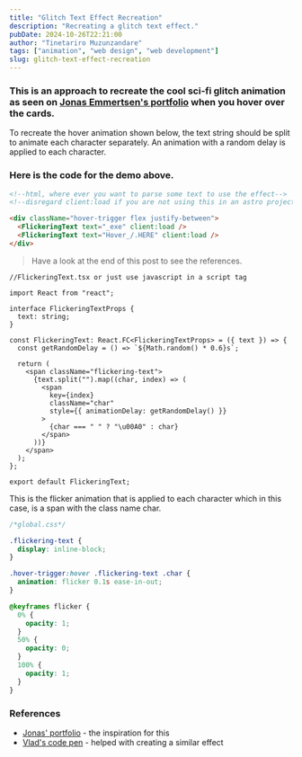 ```yaml
---
title: "Glitch Text Effect Recreation"
description: "Recreating a glitch text effect."
pubDate: 2024-10-26T22:21:00
author: "Tinetariro Muzunzandare"
tags: ["animation", "web design", "web development"]
slug: glitch-text-effect-recreation
---
```





### This is an approach to recreate the cool sci-fi glitch animation as seen on <a href="https://jonasemmertsen.com/" target="_blank">Jonas Emmertsen's portfolio</a> when you hover over the cards.

To recreate the hover animation shown below, the text string should be split to animate each character separately. An animation with a random delay is applied to each character.

<div className=" hover-trigger mt-8 flex justify-between rounded-full bg-skin-bg-sub px-10 py-10 font-mono text-2xl hover:text-skin-accent-sub sm:px-20 sm:py-20 sm:text-[2.986rem]">
  <FlickeringText text="_exe" client:load />
  <FlickeringText text="Hover_/.HERE" client:load />
</div>

### Here is the code for the demo above.

```html file=thisPost.mdx
<!--html, where ever you want to parse some text to use the effect-->
<!--disregard client:load if you are not using this in an astro project-->

<div className="hover-trigger flex justify-between">
  <FlickeringText text="_exe" client:load />
  <FlickeringText text="Hover_/.HERE" client:load />
</div>
```

> Have a look at the end of this post to see the references.

```tsx file=FlickeringText.tsx
//FlickeringText.tsx or just use javascript in a script tag

import React from "react";

interface FlickeringTextProps {
  text: string;
}

const FlickeringText: React.FC<FlickeringTextProps> = ({ text }) => {
  const getRandomDelay = () => `${Math.random() * 0.6}s`;

  return (
    <span className="flickering-text">
      {text.split("").map((char, index) => (
        <span
          key={index}
          className="char"
          style={{ animationDelay: getRandomDelay() }}
        >
          {char === " " ? "\u00A0" : char}
        </span>
      ))}
    </span>
  );
};

export default FlickeringText;
```

This is the flicker animation that is applied to each character which in this case, is a span with the class name char.

```css file=global.css
/*global.css*/

.flickering-text {
  display: inline-block;
}

.hover-trigger:hover .flickering-text .char {
  animation: flicker 0.1s ease-in-out;
}

@keyframes flicker {
  0% {
    opacity: 1;
  }
  50% {
    opacity: 0;
  }
  100% {
    opacity: 1;
  }
}
```

### References

- <a href="https://jonasemmertsen.com/" target="_blank">Jonas' portfolio</a> - the inspiration for this
- <a href="https://codepen.io/vladsolomon/pen/RwzyBMZ" target="_blank">Vlad's code pen</a> - helped with creating a similar effect
